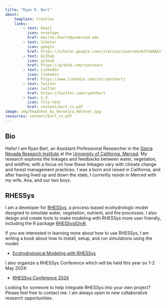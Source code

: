 ```yaml
---
title: "Ryan R. Bart"
about:
    template: trestles
    links:
        - text: Email
          icon: envelope
          href: mailto:rbart3@ucmerced.edu
        - text: Scholar
          icon: google
          href: https://scholar.google.com/citations?user=Uon6JToAAAAJ
        - text: Github
          icon: github
          href: https://github.com/ryanrbart
        - text: LinkedIn
          icon: linkedin
          href: https://www.linkedin.com/in/ryanrbart/
        - text: Twitter
          icon: twitter
          href: https://twitter.com/ryanrbart
        - text: C.V.
          icon: file-text
          href: content/bart_cv.pdf
image: img/headshot_by_Veronica_Adrover.jpg
resources: content/bart_cv.pdf
---
```


::: column-page

## Bio

Hello! I am Ryan Bart, an Assistant Professional Researcher in the [Sierra Nevada Research Institute](https://snri.ucmerced.edu/){target="_blank"} at the [University of California, Merced](https://www.ucmerced.edu/){target="_blank"}.
My research explores the linkages and feedbacks between water, vegetation, and wildfire; with a focus on how these linkages vary with climate change and forest management practices. I was a born and raised in California, and after having lived up and down the state, I currently reside in Merced with my wife, Ana, and our two boys.

## RHESSys

I am a developer for [RHESSys](http://rhessys.github.io), a process-based ecohydrologic model designed to simulate water, vegetation, nutrient, and fire processes.
I also design and create tools to make modeling with RHESSys more user friendly, including the R package [RHESSysIOinR](https://github.com/RHESSys/RHESSysIOinR).

If you are interested in learning more about how to use RHESSys, I am writing a book about how to install, setup, and run simulations using the model:

-   [Ecohydrological Modeling with RHESSys](https://ryanrbart.com/rhessys_book)

I also organize a RHESSys Conference which will be held this year on 1-2 May 2024:

- [RHESSys Conference 2024](http://rhessys.github.io/conferences/conference_2024)

Looking for someone to help integrate RHESSys into your own project?
Please feel free to contact me.
I am always open to new collaborative research opportunities.

:::

